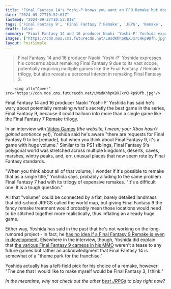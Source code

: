 ```yaml
---
title: "Final Fantasy 14's Yoshi-P knows you want an FF9 Remake but doubts a new spin on the JRPG could fit into a 'single title'"
date: "2024-09-27T10:52:01Z"
lastmod: "2024-09-27T10:52:01Z"
tags: ['Final Fantasy 9', 'Final Fantasy 7 Remake', 'JRPG', 'Remake', 'Naoki Yoshida', 'Yoshi-P', 'Final Fantasy 14', 'MMORPG']
draft: false
summary: "Final Fantasy 14 and 16 producer Naoki 'Yoshi-P' Yoshida expresses his concerns about remaking Final Fantasy 9 due to its vast scope, potentially requiring multiple games like the Final Fantasy 7 Remake trilogy, but also reveals a personal interest in remaking Final Fantasy 3."
images: ["https://cdn.mos.cms.futurecdn.net/LWsdKhhpKBXJxrCHkp9Ufh.jpg"]
layout: PostSimple
---
```

> Final Fantasy 14 and 16 producer Naoki 'Yoshi-P' Yoshida expresses his concerns about remaking Final Fantasy 9 due to its vast scope, potentially requiring multiple games like the Final Fantasy 7 Remake trilogy, but also reveals a personal interest in remaking Final Fantasy 3.


        <img alt="Cover" src="https://cdn.mos.cms.futurecdn.net/LWsdKhhpKBXJxrCHkp9Ufh.jpg"/>
        
Final Fantasy 14 and 16 producer Naoki 'Yoshi-P' Yoshida has said he's wary about potentially remaking what's secretly the best game in the series, Final Fantasy 9, because it could balloon into more than a single game like the Final Fantasy 7 Remake trilogy. 

In an interview with [Video Games](https://www.si.com/videogames/features/final-fantasy-14-naoki-yoshida-interview) (*the website, I mean; your Xbox hasn’t gained sentience yet*), Yoshida said he's aware "there are requests for Final Fantasy 9 to be [remade], but when you think about Final Fantasy 9, it's a game with huge volume." Similar to its PS1 siblings, Final Fantasy 9's polygonal world was stretched across multiple kingdoms, deserts, caves, marshes, wintry peaks, and, err, unusual places that now seem rote by Final Fantasy standards.

"When you think about all of that volume, I wonder if it's possible to remake that as a single title," Yoshida says, probably alluding to the same problem Final Fantasy 7 had with its trilogy of expensive remakes. "It's a difficult one. It is a tough question."

All that "volume" could be connected by a flat, barely detailed landmass that old-school JRPGS called the world map, but giving Final Fantasy 9 the fancy remake treatment would probably mean those locations would need to be stitched together more realistically, thus inflating an already huge game.

Either way, Yoshida has said in the past that he's not working on the long-rumored project - in fact, he [has no idea if a Final Fantasy 9 Remake is even in development](https://www.gamesradar.com/games/final-fantasy/final-fantasy-14s-yoshi-p-shoots-down-speculation-hes-remaking-ff9-and-that-hed-morph-the-turn-based-jrpg-into-an-action-game-thank-you-very-much/). Elsewhere in the interview, though, Yoshida did explain that [the various Final Fantasy 9 cameos in his MMO](https://www.gamesradar.com/final-fantasy-14s-yoshi-p-adds-fuel-to-the-final-fantasy-9-remake-rumors-teases-that-the-reason-for-all-the-dawntrail-references-is-a-secret/) weren't a tease to any future games but rather an acknowledgment that Final Fantasy 14 is somewhat of a "theme park for the franchise."

Yoshida actually has a left-field pick for his choice of a remake, however: "The one that I would like to make myself would be Final Fantasy 3, I think."

*In the meantime, why not check out the other *[<em>best JRPGs</em>](https://www.gamesradar.com/best-jrpgs/#:~:text=From%20Persona%205%20to%20Dragon%20Quest%2011,%20these%20are%20the)* to play right now?*
        
